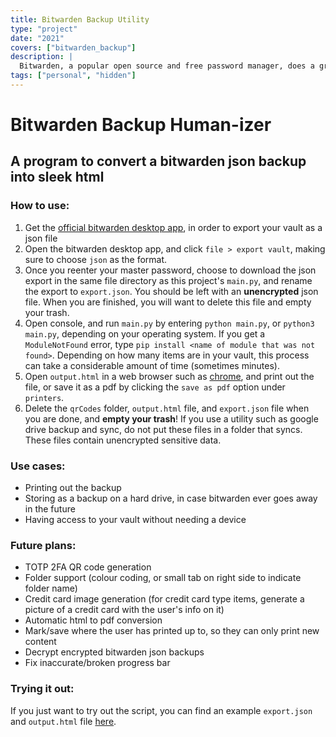 ```yaml
---
title: Bitwarden Backup Utility
type: "project"
date: "2021"
covers: ["bitwarden_backup"]
description: |
  Bitwarden, a popular open source and free password manager, does a great job of securely storing passwords and other personal data in their cloud, well-encrypted and accessible. However, their option to export your vault (to maintain a local/physical backup) is to export it as a .json file, leaving data in a very human-unfriendly format. So, I made a program that converts the json to a more human readable html file, which one can print onto physical paper. In addition, I've integrated automatic favicon/icon fetching, QR code generation, databreach checks and more.
tags: ["personal", "hidden"]
---
```


# Bitwarden Backup Human-izer

## A program to convert a bitwarden json backup into sleek html

### How to use:

1. Get the [official bitwarden desktop app](https://bitwarden.com/download/), in order to export your vault as a json file
2. Open the bitwarden desktop app, and click `file > export vault`, making sure to choose `json` as the format.
3. Once you reenter your master password, choose to download the json export in the same file directory as this project's `main.py`, and rename the export to `export.json`. You should be left with an **unencrypted** json file. When you are finished, you will want to delete this file and empty your trash.
4. Open console, and run `main.py` by entering `python main.py`, or `python3 main.py`, depending on your operating system. If you get a `ModuleNotFound` error, type `pip install <name of module that was not found>`. Depending on how many items are in your vault, this process can take a considerable amount of time (sometimes minutes).
5. Open `output.html` in a web browser such as [chrome](https://www.google.com/chrome/), and print out the file, or save it as a pdf by clicking the `save as pdf` option under `printers`.
6. Delete the `qrCodes` folder, `output.html` file, and `export.json` file when you are done, and **empty your trash**! If you use a utility such as google drive backup and sync, do not put these files in a folder that syncs. These files contain unencrypted sensitive data.

### Use cases:

- Printing out the backup
- Storing as a backup on a hard drive, in case bitwarden ever goes away in the future
- Having access to your vault without needing a device

### Future plans:

- TOTP 2FA QR code generation
- Folder support (colour coding, or small tab on right side to indicate folder name)
- Credit card image generation (for credit card type items, generate a picture of a credit card with the user's info on it)
- Automatic html to pdf conversion
- Mark/save where the user has printed up to, so they can only print new content
- Decrypt encrypted bitwarden json backups
- Fix inaccurate/broken progress bar

### Trying it out:

If you just want to try out the script, you can find an example `export.json` and `output.html` file [here](https://gitlab.com/bread/BitwardenBackup/-/tree/main/demoImages).
